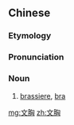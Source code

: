 ==Chinese==
{{zh-forms}}

===Etymology===
{{zh-compound|文|胸|decorative pattern|breast}}

===Pronunciation===
{{zh-pron
|m=wénxiōng
|c=man4 hung1
|cat=n
}}

===Noun===
{{zh-noun}}

# [[brassiere]], [[bra]]

[[mg:文胸]]
[[zh:文胸]]